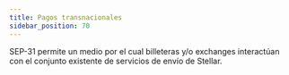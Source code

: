 ```yaml
---
title: Pagos transnacionales
sidebar_position: 70
---
```



SEP-31 permite un medio por el cual billeteras y/o exchanges interactúan con el conjunto existente de servicios de envío de Stellar.

<DocCardList />
